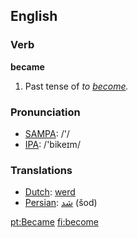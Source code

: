 ==English==

=== Verb ===
'''became'''
# Past tense of ''to [[become]].''

=== Pronunciation ===
*[[w:SAMPA|SAMPA]]: /'/
*[[w:IPA|IPA]]: /'bikeɪm/

=== Translations ===
*[[Dutch]]: [[werd]]
*[[Persian]]: [[شد]] (šod)

[[pt:Became]]
[[fi:become]]